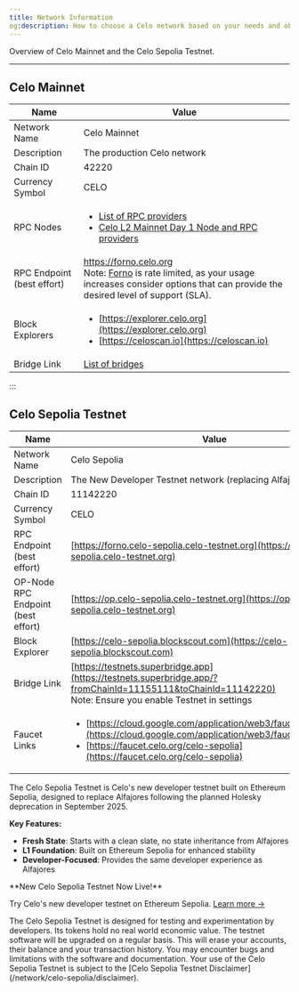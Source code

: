 ```yaml
---
title: Network Information
og:description: How to choose a Celo network based on your needs and objectives.
---
```


Overview of Celo Mainnet and the Celo Sepolia Testnet.

---

## Celo Mainnet

| Name                       | Value                                                                                                                                                                                                     |
| -------------------------- | --------------------------------------------------------------------------------------------------------------------------------------------------------------------------------------------------------- |
| Network Name               | Celo Mainnet                                                                                                                                                                                              |
| Description                | The production Celo network                                                                                                                                                                               |
| Chain ID                   | 42220                                                                                                                                                                                                     |
| Currency Symbol            | CELO                                                                                                                                                                                                      |
| RPC Nodes                  | <ul><li>[List of RPC providers](network/node/overview#as-a-service)</li><li>[Celo L2 Mainnet Day 1 Node and RPC providers](/developer#node-and-rpc-providers)</li></ul> |
| RPC Endpoint (best effort) | https://forno.celo.org <br/> Note: [Forno](/network/node/forno#celo-mainnet) is rate limited, as your usage increases consider options that can provide the desired level of support (SLA).                          |
| Block Explorers            | <ul><li>[https://explorer.celo.org](https://explorer.celo.org)</li><li>[https://celoscan.io](https://celoscan.io)</li></ul>                                                                               |
| Bridge Link                | [List of bridges](/developer/bridges/bridges)                                                                                                                                                             |

:::

## Celo Sepolia Testnet

| Name                       | Value                                                                                                                                                    |
| -------------------------- | -------------------------------------------------------------------------------------------------------------------------------------------------------- |
| Network Name               | Celo Sepolia                                                                                                                                             |
| Description                | The New Developer Testnet network (replacing Alfajores)                                                                                                  |
| Chain ID                   | 11142220                                                                                                                                                 |
| Currency Symbol            | CELO                                                                                                                                                     |
| RPC Endpoint (best effort) | [https://forno.celo-sepolia.celo-testnet.org](https://forno.celo-sepolia.celo-testnet.org)                                                               |
| OP-Node RPC Endpoint (best effort) | [https://op.celo-sepolia.celo-testnet.org](https://op.celo-sepolia.celo-testnet.org)                                                               |
| Block Explorer             | [https://celo-sepolia.blockscout.com](https://celo-sepolia.blockscout.com)                                                                             |
| Bridge Link                | [https://testnets.superbridge.app](https://testnets.superbridge.app/?fromChainId=11155111&toChainId=11142220) <br/> Note: Ensure you enable Testnet in settings |
| Faucet Links                | <ul><li>[https://cloud.google.com/application/web3/faucet/celo/sepolia](https://cloud.google.com/application/web3/faucet/celo/sepolia)</li><li>[https://faucet.celo.org/celo-sepolia](https://faucet.celo.org/celo-sepolia)</li></ul>                                                                                                                                              |

The Celo Sepolia Testnet is Celo's new developer testnet built on Ethereum Sepolia, designed to replace Alfajores following the planned Holesky deprecation in September 2025.

**Key Features:**

- **Fresh State**: Starts with a clean slate, no state inheritance from Alfajores
- **L1 Foundation**: Built on Ethereum Sepolia for enhanced stability
- **Developer-Focused**: Provides the same developer experience as Alfajores

<Tip>
**New Celo Sepolia Testnet Now Live!**

Try Celo's new developer testnet on Ethereum Sepolia.
[Learn more →](/infra-partners/notices/celo-sepolia-launch)
</Tip>

<Warning>
The Celo Sepolia Testnet is designed for testing and experimentation by developers. Its tokens hold no real world economic value. The testnet software will be upgraded on a regular basis. This will erase your accounts, their balance and your transaction history. You may encounter bugs and limitations with the software and documentation.
</Warning>

<Note>
Your use of the Celo Sepolia Testnet is subject to the [Celo Sepolia Testnet Disclaimer](/network/celo-sepolia/disclaimer).
</Note>
